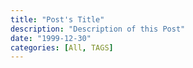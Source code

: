 ```yaml
---
title: "Post's Title"
description: "Description of this Post"
date: "1999-12-30"
categories: [All, TAGS]
---
```












